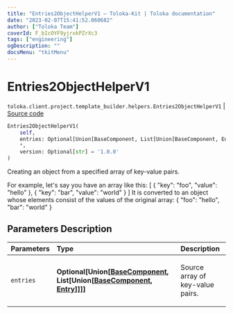 ```yaml
---
title: "Entries2ObjectHelperV1 — Toloka-Kit | Toloka documentation"
date: "2023-02-07T15:41:52.060682"
author: ["Toloka Team"]
coverId: F_bIcOYF9yjrxkPZrXc3
tags: ["engineering"]
ogDescription: ""
docsMenu: "tkitMenu"
---
```


# Entries2ObjectHelperV1
`toloka.client.project.template_builder.helpers.Entries2ObjectHelperV1` | [Source code](https://github.com/Toloka/toloka-kit/blob/v1.1.3/src/client/project/template_builder/helpers.py#L45)

```python
Entries2ObjectHelperV1(
    self,
    entries: Optional[Union[BaseComponent, List[Union[BaseComponent, Entry]]]] = None,
    *,
    version: Optional[str] = '1.0.0'
)
```

Creating an object from a specified array of key-value pairs.

For example, let's say you have an array like this:
[
    {
        "key": "foo",
        "value": "hello"
    },
    {
        "key": "bar",
        "value": "world"
    }
]
It is converted to an object whose elements consist of the values of the original array:
{ "foo": "hello", "bar": "world" }

## Parameters Description

| Parameters | Type | Description |
| :----------| :----| :-----------|
`entries`|**Optional\[Union\[[BaseComponent](/docs-new/toloka-kit/reference/toloka.client.project.template_builder.base.BaseComponent), List\[Union\[[BaseComponent](/docs-new/toloka-kit/reference/toloka.client.project.template_builder.base.BaseComponent), [Entry](/docs-new/toloka-kit/reference/toloka.client.project.template_builder.helpers.Entries2ObjectHelperV1.Entry)\]\]\]\]**|<p>Source array of key-value pairs.</p>
